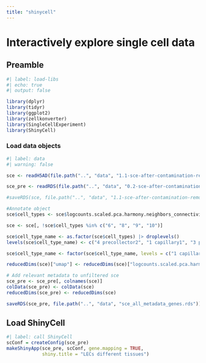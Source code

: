 ```yaml
---
title: "shinycell"
---
```


# Interactively explore single cell data

## Preamble

```r
#| label: load-libs
#| echo: true
#| output: false

library(dplyr)
library(tidyr)
library(ggplot2)
library(zellkonverter)
library(SingleCellExperiment)
library(ShinyCell)
```

### Load data objects

```r
#| label: data
#| warning: false

sce <- readH5AD(file.path("..", "data", "1.1-sce-after-contamination-removal-integration-clustering.h5ad"), reader ="R")

sce_pre <- readRDS(file.path("..", "data", "0.2-sce-after-contamination-removal.rds"))

#saveRDS(sce, file.path("..", "data", "1.1-sce-after-contamination-removal-integration-clustering.rds"))

#Annotate object
sce$cell_types <- sce$logcounts.scaled.pca.harmony.neighbors_connectivities.leiden_05res

sce <- sce[, !sce$cell_types %in% c("6", "8", "9", "10")]

sce$cell_type_name <- as.factor(sce$cell_types) |> droplevels()
levels(sce$cell_type_name) <- c("4 precollector2", "1 capillary1", "3 precollector1", "6 valve", "2 capillary2", "5 collector", "7 proliferative")

sce$cell_type_name <- factor(sce$cell_type_name, levels = c("1 capillary1", "2 capillary2", "3 precollector1", "4 precollector2", "5 collector", "6 valve", "7 proliferative"))

reducedDims(sce)["umap"] <- reducedDims(sce)["logcounts.scaled.pca.harmony.neighbors.umap"]

# Add relevant metadata to unfiltered sce
sce_pre <- sce_pre[, colnames(sce)]
colData(sce_pre) <- colData(sce)
reducedDims(sce_pre) <- reducedDims(sce)

saveRDS(sce_pre, file.path("..", "data", "sce_all_metadata_genes.rds"))

```

## Load ShinyCell

```r
#| label: call ShinyCell
scConf = createConfig(sce_pre)
makeShinyApp(sce_pre, scConf, gene.mapping = TRUE,
             shiny.title = "LECs different tissues") 


```
